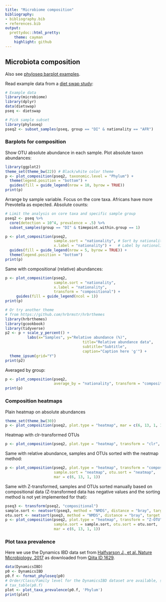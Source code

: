 ```yaml
---
title: "Microbiome composition"
bibliography: 
- bibliography.bib
- references.bib
output: 
  prettydoc::html_pretty:
    theme: cayman
    highlight: github
---
```

  <!--
  %\VignetteEngine{knitr::rmarkdown}
%\VignetteIndexEntry{microbiome tutorial - composition}
%\usepackage[utf8]{inputenc}
%\VignetteEncoding{UTF-8}  
-->
  
  
## Microbiota composition
  

Also see [phyloseq barplot examples](http://joey711.github.io/phyloseq/plot_bar-examples.html).
  
Read example data from a [diet swap study](http://dx.doi.org/10.1038/ncomms7342):
  
```r
# Example data
library(microbiome)
library(dplyr)
data(dietswap)
pseq <- dietswap

# Pick sample subset
library(phyloseq)
pseq2 <- subset_samples(pseq, group == "DI" & nationality == "AFR")
```

### Barplots for composition

Show OTU absolute abundance in each sample. Plot absolute taxon
abundances:
  
```r
library(ggplot2)
theme_set(theme_bw(22)) # Black/white color theme
p <- plot_composition(pseq2, taxonomic.level = "Phylum") +
  theme(legend.position = "bottom") +
  guides(fill = guide_legend(nrow = 10, byrow = TRUE))
print(p)       
```

Arrange by sample variable. Focus on the core taxa. Africans have more Prevotella as expected. Absolute counts:
  
```r
# Limit the analysis on core taxa and specific sample group
pseq2 <- pseq %>%
  core(detection = 10^4, prevalence = .5) %>%
  subset_samples(group == "DI" & timepoint.within.group == 1)

p <- plot_composition(pseq2,
                      sample.sort = "nationality", # Sort by nationality
                      x.label = "nationality") +   # Label by nationality
  guides(fill = guide_legend(nrow = 5, byrow = TRUE)) +
  theme(legend.position = "bottom")
print(p)
```


Same with compositional (relative) abundances:
  
```r
p <- plot_composition(pseq2,
                      sample.sort = "nationality",
                      x.label = "nationality",
                      transform = "compositional") +
     guides(fill = guide_legend(ncol = 1))
print(p)

# Or try another theme
# from https://github.com/hrbrmstr/hrbrthemes
library(hrbrthemes)
library(gcookbook)
library(tidyverse)
p2 <- p + scale_y_percent() +
          labs(x="Samples", y="Relative abundance (%)",
                                   title="Relative abundance data",
                                   subtitle="Subtitle",
                                   caption="Caption here 'g'") + 
  theme_ipsum(grid="Y")
print(p2)  
```


Averaged by group:
  
```r
p <- plot_composition(pseq2,
                      average_by = "nationality", transform = "compositional")
print(p)
```



### Composition heatmaps


Plain heatmap on absolute abundances

```r
theme_set(theme_bw(30))
p <- plot_composition(pseq2, plot.type = "heatmap", mar = c(6, 13, 1, 1))
```


Heatmap with clr-transformed OTUs

```r
p <- plot_composition(pseq2, plot.type = "heatmap", transform = "clr", mar = c(6, 13, 1, 1))
```


Same with relative abundance, samples and OTUs sorted with the neatmap method:
  
```r
p <- plot_composition(pseq2, plot.type = "heatmap", transform = "compositional"
                      sample.sort = "neatmap", otu.sort = "neatmap",
                      mar = c(6, 13, 1, 1))
```


Same with Z-transformed, samples and OTUs sorted manually based on compositional data (Z-transformed data has negative values and the sorting method is not yet implemented for that):
  
```r
pseq3 <- transform(pseq2, "compositional")
sample.sort <- neatsort(pseq3, method = "NMDS", distance = "bray", target = "sites") 
otu.sort <- neatsort(pseq3, method = "NMDS", distance = "bray", target = "species")
p <- plot_composition(pseq2, plot.type = "heatmap", transform = "Z-OTU",
                      sample.sort = sample.sort, otu.sort = otu.sort,
                      mar = c(6, 13, 1, 1))
```

### Plot taxa prevalence

Here we use the Dynamics IBD data set from [Halfvarson J., et al. Nature Microbiology, 2017](http://www.nature.com/articles/nmicrobiol20174) as downloaded from [Qiita ID 1629](https://qiita.ucsd.edu/study/description/1629). 

```r
data(DynamicsIBD)
p0 <- DynamicsIBD  
p0.f <- format_phyloseq(p0)
# Order/Class/Family level for the DynamicsIBD dataset are available, see
# tax_table(p0.f)
plot <- plot_taxa_prevalence(p0.f, 'Phylum')
print(plot)
```

